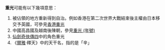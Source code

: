 '''重光'''可能有以下幾項意思：

# 被佔領的地方重新得到自治。例如香港在第二次世界大戰結束後主權由日本移交予英國，可參見[[香港重光|香港重光]]
# 中國高昌國及越南後陳朝，參見[[重光_(年號)|重光 (年號)]]
# [[仙劍奇俠傳四|仙劍奇俠傳四]]中的角色重光
# 《[[爾雅|爾雅]]·釋天》中的天干名，指的是「辛」

{{Disambiguation|Cat=二字亞洲相關消歧義}}